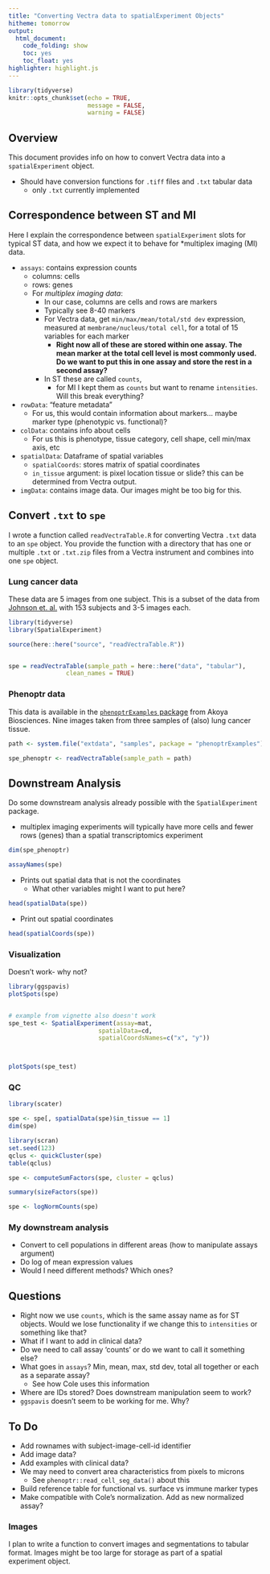```yaml
---
title: "Converting Vectra data to spatialExperiment Objects"
hitheme: tomorrow
output:
  html_document:
    code_folding: show
    toc: yes
    toc_float: yes
highlighter: highlight.js
---
```


```r
library(tidyverse)
knitr::opts_chunk$set(echo = TRUE,
                      message = FALSE,
                      warning = FALSE)
```

## Overview 

This document provides info on how to convert Vectra data into a `spatialExperiment` object.

* Should have conversion functions for `.tiff` files and `.txt` tabular data
  * only `.txt` currently implemented

## Correspondence between ST and MI

Here I explain the correspondence between `spatialExperiment` slots for typical ST data, and how we expect it to behave for *multiplex imaging (MI) data.

* `assays`: contains expression counts
  * columns: cells
  * rows: genes
  * For *multiplex imaging data*:
    * In our case, columns are cells and rows are markers
    * Typically see 8-40 markers
    * For Vectra data, get `min/max/mean/total/std dev` expression, measured at `membrane/nucleus/total cell`, for a total of 15 variables for each marker
      * **Right now all of these are stored within one assay. The mean marker at the total cell level is most commonly used. Do we want to put this in one assay and store the rest in a second assay?**
    * In ST these are called `counts`, 
      * for MI I kept them as `counts` but want to rename `intensities`. Will this break everything?
* `rowData`: "feature metadata"
  * For us, this would contain information about markers... maybe marker type (phenotypic vs. functional)?
* `colData`: contains info about cells
  * For us this is phenotype, tissue category, cell shape, cell min/max axis, etc
* `spatialData`: Dataframe of spatial variables
  * `spatialCoords`: stores matrix of spatial coordinates
  * `in_tissue` argument: is pixel location tissue or slide? this can be determined from Vectra output.
* `imgData`: contains image data. Our images might be too big for this.


## Convert `.txt` to `spe`


I wrote a function called `readVectraTable.R` for converting Vectra `.txt` data to an `spe` object. You provide the function with a directory that has one or multiple `.txt` or `.txt.zip` files from a Vectra instrument and combines into one `spe` object.


### Lung cancer data

These data are 5 images from one subject. This is a subset of the data from [Johnson et. al.](https://www.semanticscholar.org/paper/Cancer-cell-specific-MHCII-expression-as-a-of-the-Johnson-Boland/310b4eb9d9fe2ec2254004e0780c4b722ba1fe5d) with 153 subjects and 3-5 images each.

```r
library(tidyverse)
library(SpatialExperiment)

source(here::here("source", "readVectraTable.R"))


spe = readVectraTable(sample_path = here::here("data", "tabular"),
                clean_names = TRUE)
```

### Phenoptr data

This data is available in the [`phenoptrExamples` package](https://akoyabio.github.io/phenoptrExamples/index.html) from Akoya Biosciences. Nine images taken from three samples of (also) lung cancer tissue.

```r
path <- system.file("extdata", "samples", package = "phenoptrExamples")

spe_phenoptr <- readVectraTable(sample_path = path)
```


## Downstream Analysis

Do some downstream analysis already possible with the `SpatialExperiment` package.

* multiplex imaging experiments will typically have more cells and fewer rows (genes) than a spatial transcriptomics experiment

```r
dim(spe_phenoptr)
```


```r
assayNames(spe)
```


* Prints out spatial data that is not the coordinates
  * What other variables might I want to put here?
  
  
```r
head(spatialData(spe)) 
```

* Print out spatial coordinates

```r
head(spatialCoords(spe))
```

### Visualization

Doesn't work- why not?

```r
library(ggspavis)
plotSpots(spe)


# example from vignette also doesn't work
spe_test <- SpatialExperiment(assay=mat, 
                         spatialData=cd, 
                         spatialCoordsNames=c("x", "y"))



plotSpots(spe_test)
```



### QC

```r
library(scater)

spe <- spe[, spatialData(spe)$in_tissue == 1]
dim(spe)
```



```r
library(scran)
set.seed(123)
qclus <- quickCluster(spe)
table(qclus)

spe <- computeSumFactors(spe, cluster = qclus)

summary(sizeFactors(spe))

spe <- logNormCounts(spe)
```

### My downstream analysis

* Convert to  cell populations in different areas (how to manipulate assays argument)
* Do log of mean expression values
* Would I need different methods? Which ones?

## Questions

* Right now we use `counts`, which is the same assay name as for ST objects. Would we lose functionality if we change this to `intensities` or something like that?
* What if I want to add in clinical data?
* Do we need to call assay 'counts' or do we want to call it something else?
* What goes in `assays`? Min, mean, max, std dev, total all together or each as a separate assay?
  * See how Cole uses this information
* Where are IDs stored? Does downstream manipulation seem to work?
* `ggspavis` doesn't seem to be working for me. Why?


## To Do

* Add rownames with subject-image-cell-id identifier
* Add image data?
* Add examples with clinical data?
* We may need to convert area characteristics from pixels to microns
  * See `phenoptr::read_cell_seg_data()` about this
* Build reference table for functional vs. surface vs immune marker types
* Make compatible with Cole's normalization. Add as new normalized assay?

### Images

I plan to write a function to convert images and segmentations to tabular format. Images might be too large for storage as part of a spatial experiment object.
